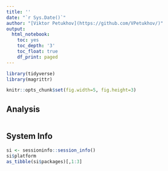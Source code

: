```yaml
---
title: ''
date: "`r Sys.Date()`"
author: "[Viktor Petukhov](https://github.com/VPetukhov/)"
output:
  html_notebook:
    toc: yes
    toc_depth: '3'
    toc_float: true
    df_print: paged
---
```


```r
library(tidyverse)
library(magrittr)

knitr::opts_chunk$set(fig.width=5, fig.height=3)
```

## Analysis

```r

```


## System Info

```r
si <- sessioninfo::session_info()
si$platform
as_tibble(si$packages)[,1:3]
```


